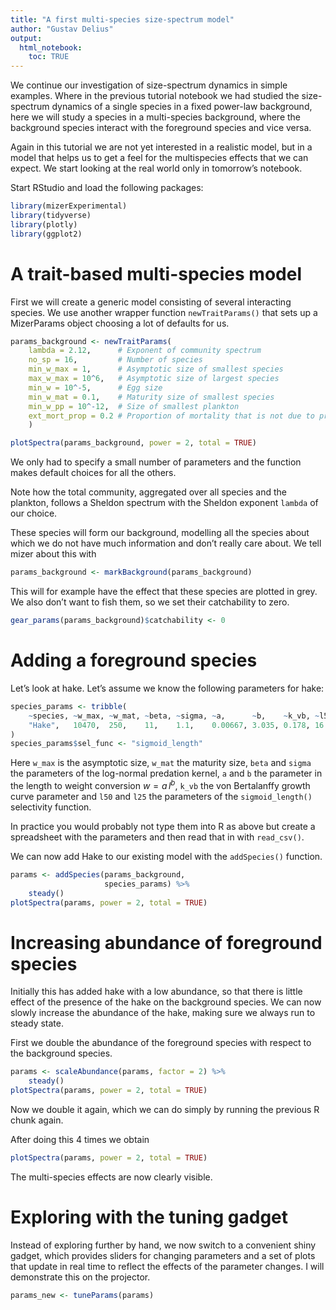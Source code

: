 ```yaml
---
title: "A first multi-species size-spectrum model"
author: "Gustav Delius"
output: 
  html_notebook:
    toc: TRUE
---
```


We continue our investigation of size-spectrum dynamics in simple examples.
Where in the previous tutorial notebook we had studied the size-spectrum
dynamics of a single species in a fixed power-law background, here we will study
a species in a multi-species background, where the background species interact
with the foreground species and vice versa.

Again in this tutorial we are not yet interested in a realistic model, but in
a model that helps us to get a feel for the multispecies effects that we can
expect. We start looking at the real world only in tomorrow's notebook.

Start RStudio 
and load the following packages:
```r
library(mizerExperimental)
library(tidyverse)
library(plotly)
library(ggplot2)
```

# A trait-based multi-species model

First we will create a generic model consisting of several interacting species.
We use another wrapper function `newTraitParams()` that sets up a MizerParams
object choosing a lot of defaults for us.
```r
params_background <- newTraitParams(
    lambda = 2.12,      # Exponent of community spectrum
    no_sp = 16,         # Number of species
    min_w_max = 1,      # Asymptotic size of smallest species
    max_w_max = 10^6,   # Asymptotic size of largest species
    min_w = 10^-5,      # Egg size
    min_w_mat = 0.1,    # Maturity size of smallest species
    min_w_pp = 10^-12,  # Size of smallest plankton
    ext_mort_prop = 0.2 # Proportion of mortality that is not due to predation
    )

plotSpectra(params_background, power = 2, total = TRUE)
```

We only had to specify a small number of parameters and the function makes
default choices for all the others.

Note how the total community, aggregated over all species and the plankton,
follows a Sheldon spectrum with the Sheldon exponent `lambda` of our choice.

These species will form our background, modelling all the species about which we
do not have much information and don't really care about. We tell mizer about
this with
```r
params_background <- markBackground(params_background)
```
This will for example have the effect that these species are plotted in grey.
We also don't want to fish them, so we set their catchability to zero.
```r
gear_params(params_background)$catchability <- 0
```



# Adding a foreground species

Let's look at hake. Let's assume we know the following parameters for hake:
```r
species_params <- tribble(
    ~species, ~w_max, ~w_mat, ~beta, ~sigma, ~a,      ~b,    ~k_vb, ~l50, ~l25,
    "Hake",   10470,  250,    11,    1.1,    0.00667, 3.035, 0.178, 16.6, 16
)
species_params$sel_func <- "sigmoid_length"
```
Here `w_max` is the asymptotic size, `w_mat` the maturity size, `beta` and
`sigma` the parameters of the log-normal predation kernel, `a` and `b` the
parameter in the length to weight conversion $w = a\, l^b$, `k_vb` the von
Bertalanffy growth curve parameter and `l50` and `l25` the parameters of the
`sigmoid_length()` selectivity function.

In practice you would probably not type them into R as above but create a 
spreadsheet with the parameters and then read that in with `read_csv()`.

We can now add Hake to our existing model with the `addSpecies()` function.
```r
params <- addSpecies(params_background,
                     species_params) %>% 
    steady()
plotSpectra(params, power = 2, total = TRUE)
```

# Increasing abundance of foreground species
Initially this has added hake with a low abundance, so that there is little
effect of the presence of the hake on the background species. We can now
slowly increase the abundance of the hake, making sure we always run to steady
state.

First we double the abundance of the foreground species with respect to the
background species.
```r
params <- scaleAbundance(params, factor = 2) %>% 
    steady()
plotSpectra(params, power = 2, total = TRUE)
```

Now we double it again, which we can do simply by running the previous R 
chunk again.

After doing this 4 times we obtain
```r
plotSpectra(params, power = 2, total = TRUE)
```

The multi-species effects are now clearly visible.

# Exploring with the tuning gadget
Instead of exploring further by hand, we now switch to a convenient shiny
gadget, which provides sliders for changing parameters and a set of plots that
update in real time to reflect the effects of the parameter changes. I will
demonstrate this on the projector.

```r
params_new <- tuneParams(params)
```
